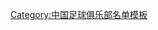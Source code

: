 {{Football squad with groups
|name=2012年中甲分类名单成都
|bgcolor=#C80000
|bordercolor=#F8F8F8
|textcolor=#F8F8F8
|title=[[成都謝菲聯足球俱樂部|<span style="color:#F8F8F8">成都謝菲聯</span>]] — [[2012年中国足球甲级联赛|<span style="color:#F8F8F8">2012年</span>]][[中国足球甲级联赛|<span style="color:#F8F8F8">中甲联赛第 9 名</span>]]
|group1=全年参赛球员
|list1=<div>
{{Football squad2 player|no=1|name=[[张晨]]}}
{{Football squad2 player|no=2|name=[[冯卓毅]]}}
{{Football squad2 player|no=3|name=[[陈博 (足球运动员)|陈博]]}}
{{Football squad2 player|no=5|name=[[王永鑫]]}}
{{Football squad2 player|no=6|name=[[王锴]]}}
{{Football squad2 player|no=7|name=[[高翔 (足球运动员)|高翔]]}}
{{Football squad2 player|no=8|name=[[杨浩 (足球运动员)|杨浩]]}}
{{Football squad2 player|no=10|name={{flagicon|BRA}} [[埃里瓦尔多·安东尼奥·萨拉伊瓦|奥托]]}}
{{Football squad2 player|no=11|name=[[张智超]]}}
{{Football squad2 player|no=13|name=[[陈凯 (足球运动员)|陈凯]]}}
{{Football squad2 player|no=15|name=[[张波 (足球运动员)|张波]]}}
{{Football squad2 player|no=16|name=[[王存 (足球运动员)|王存]]}}
{{Football squad2 player|no=17|name=[[干颖波]]}}
{{Football squad2 player|no=19|name=[[王翰林]]}}
{{Football squad2 player|no=21|name=[[张淇]]}}
{{Football squad2 player|no=22|name=[[王毅 (足球运动员)|王毅]]}}
{{Football squad2 player|no=23|name=[[杨贺]]}}
{{Football squad2 player|no=24|name=[[奚孙斌]]}}
{{Football squad2 player|no=25|name=[[依热夏提·吾买尔江]]}}
{{Football squad2 player|no=26|name=[[艾尔帕提·米吉提]]}}
{{Football squad2 player|no=27|name=[[杨泽志]]}}
{{Football squad2 player|no=28|name=[[范培培]]}}
{{Football squad2 player|no=30|name=[[王鹏 (1991年)|王鹏]]}}
{{Football squad2 player|no=33|name={{flagicon|BRA}} [[保罗]]}}
{{Football squad2 player|no=35|name=[[施恒波]]}}
{{Football squad2 player|no=36|name={{flagicon|BRA}} [[威廉]]}}
{{Football squad2 player|no=37|name=[[向沛]]}}
{{Football squad2 player|no=38|name=[[穆晓晨]]}}
{{Football squad2 player|no=39|name=[[张礼]]}}
</div>
|group2=夏季转入球员
|list2=<div>
{{Football squad2 player|no=4|name=[[杨挺]]}}
{{Football squad2 player|no=20|name={{flagicon|Angola}} [[约翰逊·蒙泰罗·平托·马卡巴|约翰森]]}}
{{Football squad2 player|no=31|name=[[代坤鹏]]}}
{{Football squad2 player|no=32|name=[[邹游]]}}
</div>
|group3=夏季转出球员
|list3=<div>
{{Football squad2 player|no=9|name={{flagicon|BRA}} [[伊格尔]]}}
</div>
|group4=主教练
|list4=[[牛洪利]]<small>（至第 18 轮）</small>；[[王宝山]]
}}
<noinclude>
{{DEFAULTSORT:Chengdu Blades F.C. Squad 2012}}
[[Category:中国足球俱乐部名单模板]]
</noinclude>